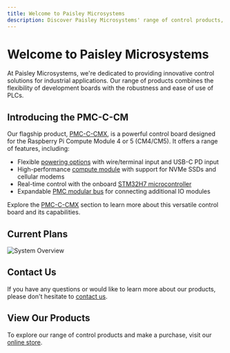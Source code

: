 ```yaml
---
title: Welcome to Paisley Microsystems
description: Discover Paisley Microsystems' range of control products, starting with the PMC-C-CMX, a powerful control board for the Raspberry Pi Compute Module 4 or 5 (CM4/CM5). Learn about our upcoming products and explore the features of the PMC-C-CMX.
---
```


# Welcome to Paisley Microsystems

At Paisley Microsystems, we're dedicated to providing innovative control solutions for industrial applications. Our range of products combines the flexibility of development boards with the robustness and ease of use of PLCs.

## Introducing the PMC-C-CM

Our flagship product, [PMC-C-CMX](/pmc/C-CMX/index), is a powerful control board designed for the Raspberry Pi Compute Module 4 or 5 (CM4/CM5). It offers a range of features, including:

- Flexible [powering options](/pmc/C-CMX/powering) with wire/terminal input and USB-C PD input
- High-performance [compute module](/pmc/C-CMX/compute-module) with support for NVMe SSDs and cellular modems
- Real-time control with the onboard [STM32H7 microcontroller](/pmc/C-CMX/stm32h7)
- Expandable [PMC modular bus](/pmc/C-CMX/modular-bus) for connecting additional IO modules

Explore the [PMC-C-CMX](/pmc/C-CMX/index) section to learn more about this versatile control board and its capabilities.

## Current Plans
![System Overview](/images/pmc/system-overview.svg)

## Contact Us

If you have any questions or would like to learn more about our products, please don't hesitate to [contact us](mailto:contact@paisleymicro.com).

## View Our Products

To explore our range of control products and make a purchase, visit our [online store](paisleymicro.com).
